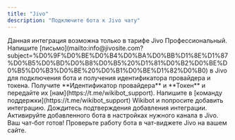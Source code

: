 ```yaml
---
title: "Jivo"
description: "Подключите бота к Jivo чату"
---
```


<Warning>
    Данная интеграция возможна только в тарифе Jivo Профессиональный.
</Warning>

<Steps>
    <Step title="Запросите подключение бота">
        Напишите [письмо](mailto:info@jivosite.com?subject=%D0%9F%D0%BE%D0%B4%D0%BA%D0%BB%D1%8E%D1%87%D0%B5%D0%BD%D0%B8%D0%B5%20%D1%81%D0%B2%D0%BE%D0%B5%D0%B3%D0%BE%20%D0%B1%D0%BE%D1%82%D0%B0) в Jivo для подключения бота и получения идентификатора провайдера и токена.
    </Step>
    <Step title="Получите данные для подключения">
        Получите **Идентификатор провайдера** и **Токен** и передайте их [нам](https://t.me/wikibot_support).
    </Step>
    <Step title="Запросите добавление интеграции в Wikibot">
       Напишите в [команду поддержки](https://t.me/wikibot_support) Wikibot и попросите добавить интеграцию. Дождитесь подтверждения добавления интеграции.
    </Step>
    <Step title="Активируйте бота">
        Активируйте добавленного бота в настройках нужного канала в Jivo.
    </Step>
    <Step title="Проверьте работу бота">
        Ваш чат-бот готов! Проверьте работу бота в чат-виджете Jivo на вашем сайте.
    </Step>
</Steps>
